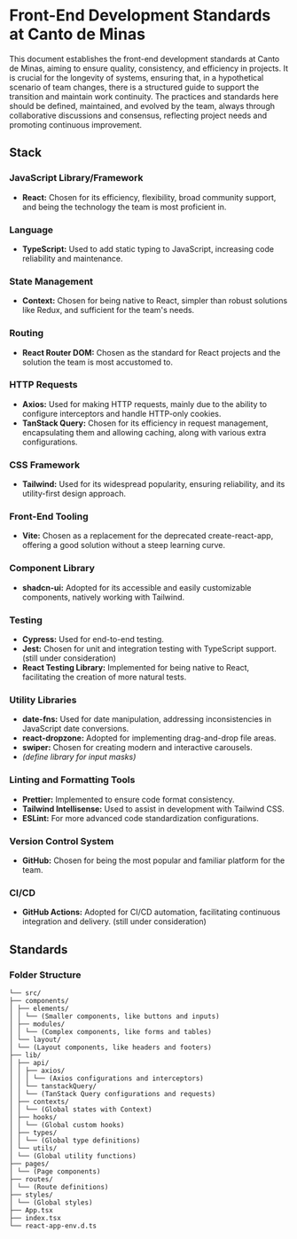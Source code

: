 # Front-End Development Standards at Canto de Minas

This document establishes the front-end development standards at Canto de Minas, aiming to ensure quality, consistency, and efficiency in projects. It is crucial for the longevity of systems, ensuring that, in a hypothetical scenario of team changes, there is a structured guide to support the transition and maintain work continuity. The practices and standards here should be defined, maintained, and evolved by the team, always through collaborative discussions and consensus, reflecting project needs and promoting continuous improvement.

## Stack

### JavaScript Library/Framework

- **React:** Chosen for its efficiency, flexibility, broad community support, and being the technology the team is most proficient in.

### Language

- **TypeScript:** Used to add static typing to JavaScript, increasing code reliability and maintenance.

### State Management

- **Context:** Chosen for being native to React, simpler than robust solutions like Redux, and sufficient for the team's needs.

### Routing

- **React Router DOM:** Chosen as the standard for React projects and the solution the team is most accustomed to.

### HTTP Requests

- **Axios:** Used for making HTTP requests, mainly due to the ability to configure interceptors and handle HTTP-only cookies.
- **TanStack Query:** Chosen for its efficiency in request management, encapsulating them and allowing caching, along with various extra configurations.

### CSS Framework

- **Tailwind:** Used for its widespread popularity, ensuring reliability, and its utility-first design approach.

### Front-End Tooling

- **Vite:** Chosen as a replacement for the deprecated create-react-app, offering a good solution without a steep learning curve.

### Component Library

- **shadcn-ui:** Adopted for its accessible and easily customizable components, natively working with Tailwind.

### Testing

- **Cypress:** Used for end-to-end testing.
- **Jest:** Chosen for unit and integration testing with TypeScript support. (still under consideration)
- **React Testing Library:** Implemented for being native to React, facilitating the creation of more natural tests.

### Utility Libraries

- **date-fns:** Used for date manipulation, addressing inconsistencies in JavaScript date conversions.
- **react-dropzone:** Adopted for implementing drag-and-drop file areas.
- **swiper:** Chosen for creating modern and interactive carousels.
- *(define library for input masks)*

### Linting and Formatting Tools

- **Prettier:** Implemented to ensure code format consistency.
- **Tailwind Intellisense:** Used to assist in development with Tailwind CSS.
- **ESLint:** For more advanced code standardization configurations.

### Version Control System

- **GitHub:** Chosen for being the most popular and familiar platform for the team.

### CI/CD

- **GitHub Actions:** Adopted for CI/CD automation, facilitating continuous integration and delivery. (still under consideration)

## Standards

### Folder Structure

```plaintext
└── src/
├── components/
│ ├── elements/
│ │ └── (Smaller components, like buttons and inputs)
│ ├── modules/
│ │ └── (Complex components, like forms and tables)
│ └── layout/
│ └── (Layout components, like headers and footers)
├── lib/
│ ├── api/
│ │ ├── axios/
│ │ │ └── (Axios configurations and interceptors)
│ │ └── tanstackQuery/
│ │ └── (TanStack Query configurations and requests)
│ ├── contexts/
│ │ └── (Global states with Context)
│ ├── hooks/
│ │ └── (Global custom hooks)
│ ├── types/
│ │ └── (Global type definitions)
│ └── utils/
│ └── (Global utility functions)
├── pages/
│ └── (Page components)
├── routes/
│ └── (Route definitions)
├── styles/
│ └── (Global styles)
├── App.tsx
├── index.tsx
└── react-app-env.d.ts
